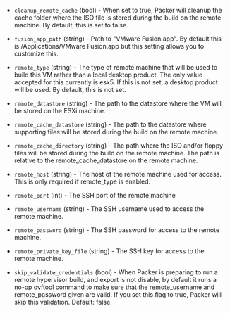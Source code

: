 <!-- Code generated from the comments of the DriverConfig struct in builder/vmware/common/driver_config.go; DO NOT EDIT MANUALLY -->

- `cleanup_remote_cache` (bool) - When set to true, Packer will cleanup the cache folder where the ISO file is stored during the build on the remote machine.
  By default, this is set to false.

- `fusion_app_path` (string) - Path to "VMware Fusion.app". By default this is
  /Applications/VMware Fusion.app but this setting allows you to
  customize this.

- `remote_type` (string) - The type of remote machine that will be used to
  build this VM rather than a local desktop product. The only value accepted
  for this currently is esx5. If this is not set, a desktop product will
  be used. By default, this is not set.

- `remote_datastore` (string) - The path to the datastore where the VM will be stored
  on the ESXi machine.

- `remote_cache_datastore` (string) - The path to the datastore where supporting files
  will be stored during the build on the remote machine.

- `remote_cache_directory` (string) - The path where the ISO and/or floppy files will
  be stored during the build on the remote machine. The path is relative to
  the remote_cache_datastore on the remote machine.

- `remote_host` (string) - The host of the remote machine used for access.
  This is only required if remote_type is enabled.

- `remote_port` (int) - The SSH port of the remote machine

- `remote_username` (string) - The SSH username used to access the remote machine.

- `remote_password` (string) - The SSH password for access to the remote machine.

- `remote_private_key_file` (string) - The SSH key for access to the remote machine.

- `skip_validate_credentials` (bool) - When Packer is preparing to run a
  remote hypervisor build, and export is not disable, by default it runs a no-op
  ovftool command to make sure that the remote_username and remote_password
  given are valid. If you set this flag to true, Packer will skip this
  validation. Default: false.

<!-- End of code generated from the comments of the DriverConfig struct in builder/vmware/common/driver_config.go; -->
